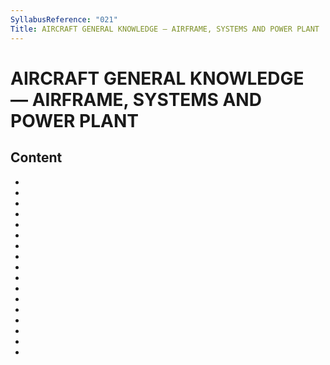 ```yaml
---
SyllabusReference: "021"
Title: AIRCRAFT GENERAL KNOWLEDGE — AIRFRAME, SYSTEMS AND POWER PLANT
---
```


# AIRCRAFT GENERAL KNOWLEDGE — AIRFRAME, SYSTEMS AND POWER PLANT

## Content

- <Link href="021.01" />
- <Link href="021.02" />
- <Link href="021.03" />
- <Link href="021.04" />
- <Link href="021.05" />
- <Link href="021.06" />
- <Link href="021.07" />
- <Link href="021.08" />
- <Link href="021.09" />
- <Link href="021.10" />
- <Link href="021.11" />
- <Link href="021.12" />
- <Link href="021.13" />
- <Link href="021.14" />
- <Link href="021.15" />
- <Link href="021.16" />
- <Link href="021.17" />
